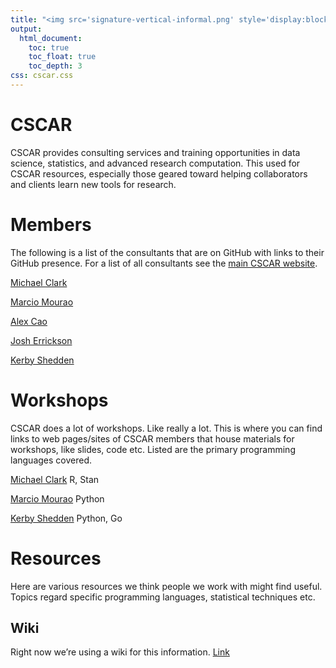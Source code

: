 ```yaml
---
title: "<img src='signature-vertical-informal.png' style='display:block; margin: 0 auto;' width=50%>"
output:
  html_document:
    toc: true
    toc_float: true
    toc_depth: 3
css: cscar.css
---
```



# CSCAR 

CSCAR provides consulting services and training opportunities in data science, statistics, and advanced research computation.  This used for CSCAR resources, especially those geared toward helping collaborators and clients learn new tools for research.


# Members

The following is a list of the consultants that are on GitHub with links to their GitHub presence.  For a list of all consultants see the [main CSCAR website](http://cscar.research.umich.edu/about/).

[Michael Clark](https://github.com/m-clark)

[Marcio Mourao](https://github.com/marcio-mourao)

[Alex Cao](https://github.com/caocscar)

[Josh Errickson](https://github.com/josherrickson)

[Kerby Shedden](https://github.com/marcio-mourao/)



# Workshops

CSCAR does a lot of workshops. Like really a lot. This is where you can find links to web pages/sites of CSCAR members that house materials for workshops, like slides, code etc.  Listed are the primary programming languages covered.


[Michael Clark](https://m-clark.github.io/workshops/) R, Stan

[Marcio Mourao](https://marcio-mourao.github.io/) Python

[Kerby Shedden](https://kshedden.github.io/) Python, Go


# Resources

Here are various resources we think people we work with might find useful. Topics regard specific programming languages, statistical techniques etc.

## Wiki

Right now we're using a wiki for this information. [Link](https://github.com/CSCAR/Resources/wiki)